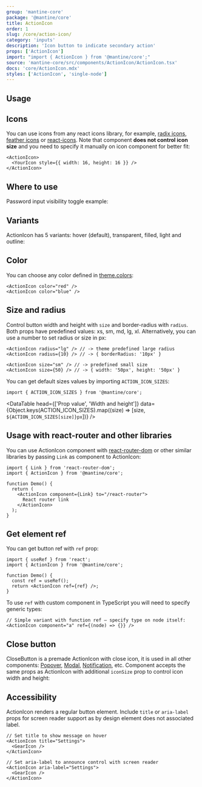 ```yaml
---
group: 'mantine-core'
package: '@mantine/core'
title: ActionIcon
order: 1
slug: /core/action-icon/
category: 'inputs'
description: 'Icon button to indicate secondary action'
props: ['ActionIcon']
import: "import { ActionIcon } from '@mantine/core';"
source: 'mantine-core/src/components/ActionIcon/ActionIcon.tsx'
docs: 'core/ActionIcon.mdx'
styles: ['ActionIcon', 'single-node']
---
```



## Usage

<Demo data={ActionIconDemos.configurator} />

## Icons

You can use icons from any react icons library, for example, [radix icons](https://icons.modulz.app/), [feather icons](https://feathericons.com/) or [react-icons](https://react-icons.github.io/react-icons).
Note that component **does not control icon size** and you need to specify it manually on icon component for better fit:

```tsx
<ActionIcon>
  <YourIcon style={{ width: 16, height: 16 }} />
</ActionIcon>
```

## Where to use

Password input visibility toggle example:

<Demo data={ActionIconDemos.usage} />

## Variants

ActionIcon has 5 variants: hover (default), transparent, filled, light and outline:

<Demo data={ActionIconDemos.variants} />

## Color

You can choose any color defined in [theme.colors](/theming/extend-theme/#default-colors):

```tsx
<ActionIcon color="red" />
<ActionIcon color="blue" />
```

<Demo data={ActionIconDemos.colors} />

## Size and radius

Control button width and height with `size` and border-radius with `radius`.
Both props have predefined values: xs, sm, md, lg, xl.
Alternatively, you can use a number to set radius or size in px:

```tsx
<ActionIcon radius="lg" /> // -> theme predefined large radius
<ActionIcon radius={10} /> // -> { borderRadius: '10px' }

<ActionIcon size="sm" /> // -> predefined small size
<ActionIcon size={50} /> // -> { width: '50px', height: '50px' }
```

<Demo data={ActionIconDemos.sizes} />

You can get default sizes values by importing `ACTION_ICON_SIZES`:

```tsx
import { ACTION_ICON_SIZES } from '@mantine/core';
```

<DataTable
  head={['Prop value', 'Width and height']}
  data={Object.keys(ACTION_ICON_SIZES).map((size) => [size, `${ACTION_ICON_SIZES[size]}px`])}
/>

## Usage with react-router and other libraries

You can use ActionIcon component with [react-router-dom](https://reactrouter.com/web/guides/quick-start)
or other similar libraries by passing `Link` as component to ActionIcon:

```tsx
import { Link } from 'react-router-dom';
import { ActionIcon } from '@mantine/core';

function Demo() {
  return (
    <ActionIcon component={Link} to="/react-router">
      React router link
    </ActionIcon>
  );
}
```

## Get element ref

You can get button ref with `ref` prop:

```tsx
import { useRef } from 'react';
import { ActionIcon } from '@mantine/core';

function Demo() {
  const ref = useRef();
  return <ActionIcon ref={ref} />;
}
```

To use `ref` with custom component in TypeScript you will need to specify generic types:

```tsx
// Simple variant with function ref – specify type on node itself:
<ActionIcon component="a" ref={(node) => {}} />
```

## Close button

CloseButton is a premade ActionIcon with close icon, it is used in all other components: [Popover](/core/popover/), [Modal](/core/modal/), [Notification](/core/Notification/), etc.
Component accepts the same props as ActionIcon with additional `iconSize` prop to control icon width and height:

<Demo data={ActionIconDemos.closeButton} />

## Accessibility

ActionIcon renders a regular button element.
Include `title` or `aria-label` props for screen reader support
as by design element does not associated label.

```tsx
// Set title to show message on hover
<ActionIcon title="Settings">
  <GearIcon />
</ActionIcon>

// Set aria-label to announce control with screen reader
<ActionIcon aria-label="Settings">
  <GearIcon />
</ActionIcon>
```
